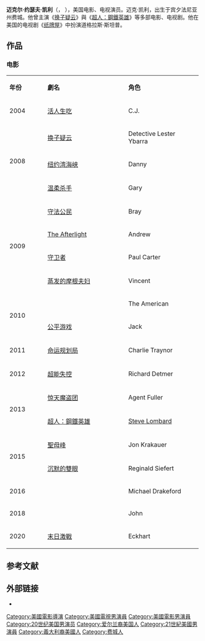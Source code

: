 {{unreferenced|time=2014-06-10T09:17:37+00:00}}
{{NoteTA
|G1=Movie
|G2=Show
}}
{{藝人
| name = 麥可·凱利<br />Michael Kelly
| type = 男演員
| image = MichaelKellyFeb2011.jpg
| birthdate = {{Birth date and age|1968|5|22}}
| location  = {{USA}}[[宾夕法尼亚州|宾夕法尼亚州]][[费城|费城]]
| birthname = Michael Joseph Kelly
| occupation = [[演员|演员]]
| years_active = 1994年至今
| spouse    = 
| imdb   = 0000228
|academyawards=
|baftaawards=
| sagawards =
| tonyawards = 
| olivierawards=
}}

'''迈克尔·约瑟夫·凯利'''（{{lang-en|Michael Joseph Kelly}}，{{bd|1968年|5月22日||catIdx=K}} ），美国电影、电视演员。迈克·凯利，出生于宾夕法尼亚州费城。他曾主演《[[换子疑云|换子疑云]]》與《[[超人：鋼鐵英雄|超人：鋼鐵英雄]]》等多部电影、电视剧。他在美国的电视剧《[[紙牌屋_(美國劇集)|纸牌屋]]》中扮演道格拉斯·斯坦普。

== 作品 ==
=== 电影 ===
{|class="wikitable" style="width:60%"
|-  align=center
|style="width:5%"|'''年份''' ||style="width:15%"|'''劇名'''||style="width:12%"|'''角色'''
|-
| rowspan=1| 2004
| [[活人生吃|活人生吃]]
| C.J.
|-
| rowspan=3| 2008
| [[换子疑云|换子疑云]]
| Detective Lester Ybarra
|-
| [[纽约湾海峡|纽约湾海峡]]
| Danny
|-
| [[温柔杀手|温柔杀手]]
| Gary
|-
| rowspan=4| 2009
| [[守法公民|守法公民]]
| Bray
|- 
| [[The_Afterlight|The Afterlight]]
| Andrew
|-
| [[守卫者|守卫者]]
| Paul Carter
|- 
| [[蒸发的摩根夫妇|蒸发的摩根夫妇]]
| Vincent
|-
| rowspan=2| 2010
| {{le|Nice Tie, Italiano!}}
| The American
|-
| [[公平游戏|公平游戏]]
| Jack
|-
| 2011
| [[命运规划局|命运规划局]]
| Charlie Traynor
|-
| 2012
| [[超能失控|超能失控]]
| Richard Detmer
|-
| rowspan=2| 2013
| [[惊天魔盗团|惊天魔盗团]]
| Agent Fuller
|-
| [[超人：鋼鐵英雄|超人：鋼鐵英雄]]
| [[Steve_Lombard|Steve Lombard]]
|-
| rowspan="2" | 2015 
| [[聖母峰_(電影)|聖母峰]]
| Jon Krakauer
|-
| [[沉默的雙眼|沉默的雙眼]] 
|  Reginald Siefert 
|-
| 2016
| {{le|出舌入化|Viral|出舌入化}}
| Michael Drakeford 
|-
| 2018
| {{le|All Square}}
| John
|-
| 2020
| [[末日激戰|末日激戰]]
| Eckhart 
|}

==参考文献==
{{reflist}}

== 外部链接 ==
*{{IMDb name|446672}}
{{Portal bar|美國|電影|人物}}
{{Authority control}}

{{DEFAULTSORT:Kelly, Michael}}
[[Category:美國電影導演|Category:美國電影導演]]
[[Category:美國電視男演員|Category:美國電視男演員]]
[[Category:美國電影男演員|Category:美國電影男演員]]
[[Category:20世纪美国男演员|Category:20世纪美国男演员]]
[[Category:爱尔兰裔美国人|Category:爱尔兰裔美国人]]
[[Category:21世紀美國男演員|Category:21世紀美國男演員]]
[[Category:義大利裔美國人|Category:義大利裔美國人]]
[[Category:费城人|Category:费城人]]